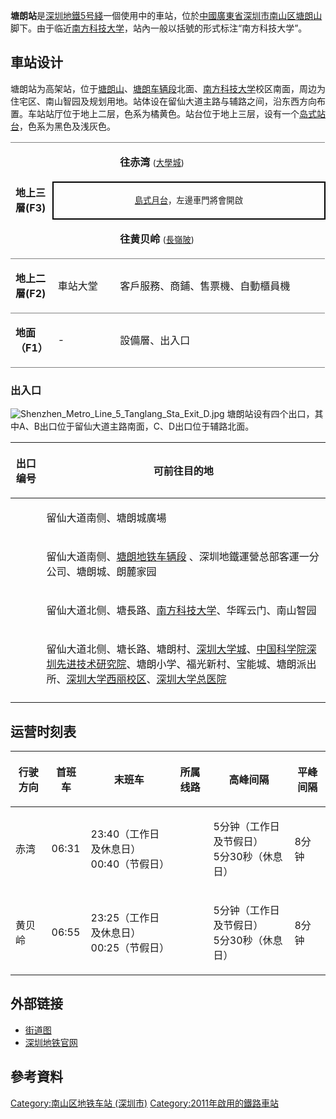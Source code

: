 {{noteTA
|G1=Transport
}}
{{他用|塘朗站 (平南铁路)|subject=[[深圳地鐵|深圳地鐵]][[深圳地鐵5號線|5號線]]的車站|other=[[平南鐵路|平南鐵路]]的同名車站}}
{{Infobox station
|name = 塘朗<br><small>（南方科技大学）</small> 
|image = Tanglang Station Night View.jpg
|caption =  
|eng_name = Tanglang<br><small>（Southern University of Science and Technology）</small> 
|borough = {{CHN}}[[廣東省|廣東省]][[深圳市|深圳市]][[南山区|南山区]]
|address = 塘朗
|coordinates={{coord|22|35|24|N|114|0|0|E|display=it|type:railwaystation}} 
|colour = {{colorbox|#FFC125|border=none}} 橘黄色<br>{{colorbox|#A09F9F|border=none}} 浅灰色 
|line = {{深圳地鐵|5|cl}} 
|platform = 2 
|exits =  4 
|hours = 见相关章节 
|station_hours = 06:21－23:50（工作日及休息日）<br>06:21－00:50（节假日）
|opened = 2011年6月22日
|services = {{Adjacent stations|system=Shenzhen Metro |line1=5|left1=長嶺陂|right1=大學城|to-left1=黃貝嶺|to-right1=赤灣}}|
|structure = 高架車站
|platformtype = [[島式月台|島式月台]]
|linecolour = {{深圳地铁色彩|5}}
|route_map = {{Routemap|inline=yes|legend=no|map=
utSTRf!~MFADEg\utSTRg!~MFADEg
uhtSTRe\uhtSTRe
\uhSTR\uhSTR\~~ ~~ ~~{{RoutemapRoute|Licon=U|{{站|大学城}}}}
\uhSTR+BSl!~num2l\uhSTR+BSr\~~ ~~'''F3'''
uhSTR+BSl\uhSTR+BSr!~num1r
\uhSTRf!~MFADEf\uhSTRg!~MFADEf\~~ ~~ ~~{{RoutemapRoute|Licon=D|{{站|长岭陂}}}}
|bottom = † 路線圖不按真實比例,仅供参考.
}}}}

'''塘朗站'''是[[深圳地鐵|深圳地鐵]][[深圳地鐵5号綫|5号綫]]一個使用中的車站，位於[[中華人民共和國|中國]][[廣東省|廣東省]][[深圳市|深圳市]][[南山区|南山区]][[塘朗山|塘朗山]]脚下。由于临近[[南方科技大学|南方科技大学]]，站內一般以括號的形式标注“南方科技大学”。

==車站设计==
{{gallery|align=center | width = 300
| File:Shenzhen Metro Line 5 Tanglang Sta Concourse.jpg|站厅
| File:Shenzhen Metro Line 5 Tanglang Sta Platform.jpg|站台
}}
塘朗站为高架站，位于[[塘朗山|塘朗山]]、[[塘朗车辆段|塘朗车辆段]]北面、[[南方科技大学|南方科技大学]]校区南面，周边为住宅区、南山智园及规划用地。站体设在留仙大道主路与辅路之间，沿东西方向布置。车站站厅位于地上二层，色系为橘黄色。站台位于地上三层，设有一个[[岛式站台|岛式站台]]，色系为黑色及浅灰色。

{|cellspacing=0 cellpadding=3
|-
|style="border-top:solid 1px gray;" rowspan=3 valign=top|'''地上三層(F3)'''
|style="border-top:solid 1px gray;"|
|style="border-top:solid 1px gray;"|{{arrow|L}} '''{{深圳地鐵|5|c}}''' '''往赤湾''' <small>([[大学城站_(深圳市)|大學城]])</small>
|-
|style="border-right:solid 2px black;border-left:solid 2px black;border-top:solid 2px black;border-bottom:solid 2px black;" colspan=2|<center><small>[[島式月台|島式月台]]，左邊車門將會開啟</small></center>
|-
|
|'''{{深圳地鐵|5|c}}''' '''往黄贝岭''' <small>([[長嶺陂站|長嶺陂]])</small> {{arrow|R}}
|-
|style="border-top:solid 1px gray;border-bottom:solid 1px gray;" valign=top width=50|'''地上二層(F2)'''
|style="border-top:solid 1px gray;border-bottom:solid 1px gray;" valign=top width=100|車站大堂
|style="border-top:solid 1px gray;border-bottom:solid 1px gray;" valign=top width=300|客戶服務、商鋪、售票機、自動櫃員機
|-
|style="border-bottom:solid 1px gray;" width=50 valign=top|'''地面（F1）'''
|style="border-bottom:solid 1px gray;" width=100 valign=top|-
|style="border-bottom:solid 1px gray;" width=390 valign=top|設備層、出入口
|}

=== 出入口 ===
[[File:Shenzhen_Metro_Line_5_Tanglang_Sta_Exit_D.jpg|thumb]]
塘朗站设有四个出口，其中A、B出口位于留仙大道主路南面，C、D出口位于辅路北面。
{|class="wikitable"
! 出口编号 !! 可前往目的地
|-
| {{港铁出口|A}} || 留仙大道南侧、塘朗城廣場
|-
| {{港铁出口|B}} || 留仙大道南侧、[[塘朗车辆段|塘朗地铁车辆段]] 、深圳地鐵運營总部客運一分公司、塘朗城、朗麓家园
|-
| {{港铁出口|C}} || 留仙大道北侧、塘長路、[[南方科技大学|南方科技大学]]、华晖云门、南山智园
|-
| {{港铁出口|D}} || 留仙大道北侧、塘长路、塘朗村、[[深圳大学城|深圳大学城]]、[[中国科学院深圳先进技术研究院|中国科学院深圳先进技术研究院]]、塘朗小学、福光新村、宝能城、塘朗派出所、[[深圳大学西丽校区|深圳大学西丽校区]]、[[深圳大学总医院|深圳大学总医院]]
|-
|}

==运营时刻表==
{| class="wikitable"
|-
! 行驶方向 !! 首班车 !! 末班车 !! 所属线路 !! 高峰间隔 !! 平峰间隔
|-
|赤湾 || 06:31 || 23:40（工作日及休息日）<br>00:40（节假日） || {{深圳地鐵|5|c}} || 5分钟（工作日及节假日）<br>5分30秒（休息日） || 8分钟
|-
|黄贝岭 || 06:55 || 23:25（工作日及休息日）<br>00:25（节假日） || {{深圳地鐵|5|c}} || 5分钟（工作日及节假日）<br>5分30秒（休息日） || 8分钟
|}

==外部链接==
*[https://web.archive.org/web/20181214064640/http://www.szmc.net/public/cms/public/upload/ad/siteimg/ck/0512_b.jpg 街道图]
*[https://web.archive.org/web/20181214065122/http://www.szmc.net/page/service/service.html?code=2103&site=0513&newsSearchToken=fde723fc-318c-4042-a33b-a11614511688 深圳地铁官网]

==參考資料==
<references />
{{深圳地鐵5號線車站}}
{{深圳地鐵車站列表|SZM}}

[[Category:南山区地铁车站_(深圳市)|Category:南山区地铁车站 (深圳市)]]
[[Category:2011年啟用的鐵路車站|Category:2011年啟用的鐵路車站]]